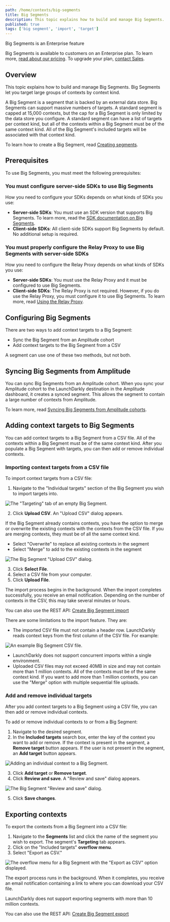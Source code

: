 ```yaml
---
path: /home/contexts/big-segments
title: Big Segments
description: This topic explains how to build and manage Big Segments. Big Segments let you target large groups of contexts by attribute.
published: true
tags: ['big segment', 'import', 'target']
---
```


<Callout intent="primary">
  <CalloutTitle>Big Segments is an Enterprise feature</CalloutTitle>
  <CalloutDescription>

Big Segments is available to customers on an Enterprise plan. To learn more, [read about our pricing](https://launchdarkly.com/pricing/). To upgrade your plan, [contact Sales](https://launchdarkly.com/contact-sales/).

  </CalloutDescription>
</Callout>

## Overview

This topic explains how to build and manage Big Segments. Big Segments let you target large groups of contexts by context kind.

A Big Segment is a segment that is backed by an external data store. Big Segments can support massive numbers of targets. A standard segment is capped at 15,000 contexts, but the cap for a Big Segment is only limited by the data store you configure. A standard segment can have a list of targets per context kind, but all of the contexts within a Big Segment must be of the same context kind. All of the Big Segment's included targets will be associated with that context kind.

To learn how to create a Big Segment, read [Creating segments](/home/contexts/segments#creating-segments).

## Prerequisites

To use Big Segments, you must meet the following prerequisites:

### You must configure server-side SDKs to use Big Segments

How you need to configure your SDKs depends on what kinds of SDKs you use:
- **Server-side SDKs**: You must use an SDK version that supports Big Segments. To learn more, read the [SDK documentation on Big Segments](/sdk/features/big-segments).
- **Client-side SDKs**: All client-side SDKs support Big Segments by default. No additional setup is required.

### You must properly configure the Relay Proxy to use Big Segments with server-side SDKs

How you need to configure the Relay Proxy depends on what kinds of SDKs you use:
- **Server-side SDKs**: You must use the Relay Proxy and it must be configured to use Big Segments.
- **Client-side SDKs**: The Relay Proxy is not required. However, if you do use the Relay Proxy, you must configure it to use Big Segments. To learn more, read [Using the Relay Proxy](/home/relay-proxy/using).

## Configuring Big Segments

There are two ways to add context targets to a Big Segment:

- Sync the Big Segment from an Amplitude cohort
- Add context targets to the Big Segment from a CSV

A segment can use one of these two methods, but not both.

## Syncing Big Segments from Amplitude

You can sync Big Segments from an Amplitude cohort. When you sync your Amplitude cohort to the LaunchDarkly destination in the Amplitude dashboard, it creates a synced segment. This allows the segment to contain a large number of contexts from Amplitude.

To learn more, read [Syncing Big Segments from Amplitude cohorts](/home/contexts/synced-segments).

## Adding context targets to Big Segments

You can add context targets to a Big Segment from a CSV file. All of the contexts within a Big Segment must be of the same context kind. After you populate a Big Segment with targets, you can then add or remove individual contexts.

### Importing context targets from a CSV file

To import context targets from a CSV file:

1. Navigate to the "Individual targets" section of the Big Segment you wish to import targets into.

![The "Targeting" tab of an empty Big Segment.](big-segment-empty.png)

2. Click **Upload CSV**. An "Upload CSV" dialog appears.

If the Big Segment already contains contexts, you have the option to merge or overwrite the existing contexts with the contexts from the CSV file. If you are merging contexts, they must be of all the same context kind.
 - Select "Overwrite" to replace all existing contexts in the segment
 - Select "Merge" to add to the existing contexts in the segment

![The Big Segment "Upload CSV" dialog.](big-segment-upload-modal.png)

3. Click **Select File**.
4. Select a CSV file from your computer.
5. Click **Upload File**.

The import process begins in the background. When the import completes successfully, you receive an email notification. Depending on the number of contexts in the CSV, this may take several minutes or hours.

<LearnMore>

You can also use the REST API: [Create Big Segment import](https://apidocs.launchdarkly.com/tag/Segments-(beta)#operation/createBigSegmentImport)

</LearnMore>

There are some limitations to the import feature. They are:

- The imported CSV file must not contain a header row. LaunchDarkly reads context keys from the first column of the CSV file. For example:

![An example Big Segment CSV file.](big-segment-example-csv.png)

- LaunchDarkly does not support concurrent imports within a single environment.
- Uploaded CSV files may not exceed 40MB in size and may not contain more than 1 million contexts. All of the contexts must be of the same context kind. If you want to add more than 1 million contexts, you can use the "Merge" option with multiple sequential file uploads.

### Add and remove individual targets

After you add context targets to a Big Segment using a CSV file, you can then add or remove individual contexts.

To add or remove individual contexts to or from a Big Segment:

1. Navigate to the desired segment.
2. In the **Included targets** search box, enter the key of the context you want to add or remove. If the context is present in the segment, a **Remove target** button appears. If the user is not present in the segment, an **Add target** button appears.

![Adding an individual context to a Big Segment.](big-segment-add-individual-target.png)

3. Click **Add target** or **Remove target**.
4. Click **Review and save**. A "Review and save" dialog appears.

![The Big Segment "Review and save" dialog.](big-segment-review-and-save.png)

5. Click **Save changes**.

## Exporting contexts

To export the contexts from a Big Segment into a CSV file:

1. Navigate to the **Segments** list and click the name of the segment you wish to export. The segment's **Targeting** tab appears.
2. Click on the "Included targets" **overflow menu**.
3. Select "Export as CSV."

![The overflow menu for a Big Segment with the "Export as CSV" option displayed.](big-segment-export.png)

The export process runs in the background. When it completes, you receive an email notification containing a link to where you can download your CSV file.

LaunchDarkly does not support exporting segments with more than 10 million contexts.

<LearnMore>

You can also use the REST API: [Create Big Segment export](https://apidocs.launchdarkly.com/tag/Segments-(beta)#operation/createBigSegmentExport)

</LearnMore>
